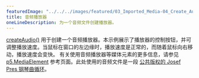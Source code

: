 ---
featuredImage: "../../../images/featured/03_Imported_Media-04_Create_Audio-thumbnail.jpg"
title: 音频播放器
oneLineDescription: 为一个音频文件创建播放器。
---

<a href="/reference/#/p5/createAudio/" target="_blank">createAudio()</a> 
用于创建一个音频播放器。本示例展示了播放器的控制按钮，并可调整播放速度。当鼠标在窗口的左边缘时，播放速度是正常的，而随着鼠标向右移动，播放速度会变快。 有关使用音频播放器等媒体元素的更多信息，请参见 <a href="/reference/#/p5.MediaElement/" target="_blank">p5.MediaElement</a> 参考页面。此处使用的音频文件是一段 <a href="https://freesound.org/people/josefpres/sounds/711156/" target="_blank">公共版权的 Josef Pres 钢琴曲循环</a>。